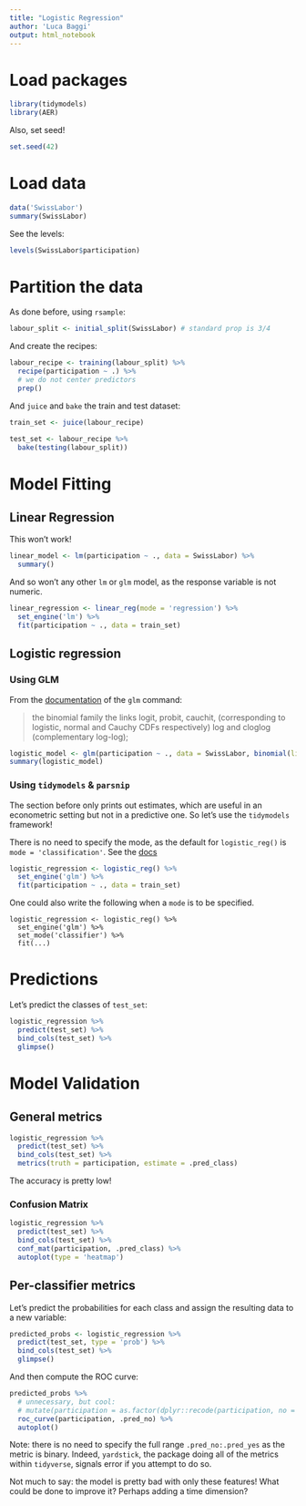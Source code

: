 ```yaml
---
title: "Logistic Regression"
author: 'Luca Baggi'
output: html_notebook
---
```

# Load packages

```r
library(tidymodels)
library(AER)
```
Also, set seed!

```r
set.seed(42)
```

# Load data

```r
data('SwissLabor')
summary(SwissLabor)
```

See the levels:

```r
levels(SwissLabor$participation)
```

# Partition the data

As done before, using `rsample`:

```r
labour_split <- initial_split(SwissLabor) # standard prop is 3/4
```

And create the recipes:

```r
labour_recipe <- training(labour_split) %>%
  recipe(participation ~ .) %>%
  # we do not center predictors
  prep() 
```

And `juice` and `bake` the train and test dataset:

```r
train_set <- juice(labour_recipe)

test_set <- labour_recipe %>%
  bake(testing(labour_split))
```

# Model Fitting

## Linear Regression

This won't work! 

```r
linear_model <- lm(participation ~ ., data = SwissLabor) %>%
  summary()
```

And so won't any other `lm` or `glm` model, as the response variable is not numeric.

```r
linear_regression <- linear_reg(mode = 'regression') %>%
  set_engine('lm') %>%
  fit(participation ~ ., data = train_set)
```

## Logistic regression

### Using GLM

From the [documentation](https://www.rdocumentation.org/packages/stats/versions/3.6.2/topics/family) of the `glm` command:

> the binomial family the links logit, probit, cauchit, (corresponding to logistic, normal and Cauchy CDFs respectively) log and cloglog (complementary log-log);

```r
logistic_model <- glm(participation ~ ., data = SwissLabor, binomial(link = "logit"))
summary(logistic_model)
```
### Using `tidymodels` & `parsnip`

The section before only prints out estimates, which are useful in an econometric setting but not in a predictive one. So let's use the `tidymodels` framework!

There is no need to specify the mode, as the default for `logistic_reg()` is `mode = 'classification'`. See the [docs](https://parsnip.tidymodels.org/reference/logistic_reg.html)

```r
logistic_regression <- logistic_reg() %>%
  set_engine('glm') %>%
  fit(participation ~ ., data = train_set)
```

One could also write the following when a `mode` is to be specified.

```
logistic_regression <- logistic_reg() %>%
  set_engine('glm') %>%
  set_mode('classifier') %>%
  fit(...)
```

# Predictions

Let's predict the classes of `test_set`:

```r
logistic_regression %>%
  predict(test_set) %>%
  bind_cols(test_set) %>%
  glimpse()
```

# Model Validation

## General metrics

```r
logistic_regression %>%
  predict(test_set) %>%
  bind_cols(test_set) %>%
  metrics(truth = participation, estimate = .pred_class)
```

The accuracy is pretty low!

### Confusion Matrix

```r
logistic_regression %>%
  predict(test_set) %>%
  bind_cols(test_set) %>%
  conf_mat(participation, .pred_class) %>%
  autoplot(type = 'heatmap')
```

## Per-classifier metrics

Let's predict the probabilities for each class and assign the resulting data to a new variable:

```r
predicted_probs <- logistic_regression %>%
  predict(test_set, type = 'prob') %>%
  bind_cols(test_set) %>%
  glimpse()
```

And then compute the ROC curve:

```r
predicted_probs %>%
  # unnecessary, but cool: 
  # mutate(participation = as.factor(dplyr::recode(participation, no = 0, yes = 1))) %>%
  roc_curve(participation, .pred_no) %>%
  autoplot()
```

Note: there is no need to specify the full range `.pred_no:.pred_yes` as the metric is binary. Indeed, `yardstick`, the package doing all of the metrics within `tidyverse`, signals error if you attempt to do so.

Not much to say: the model is pretty bad with only these features! What could be done to improve it? Perhaps adding a time dimension?